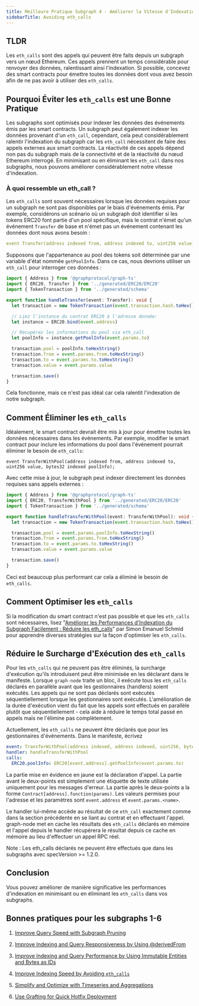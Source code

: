 ```yaml
---
title: Meilleure Pratique Subgraph 4 - Améliorer la Vitesse d'Indexation en Évitant les eth_calls
sidebarTitle: Avoiding eth_calls
---
```


## TLDR

Les `eth_calls` sont des appels qui peuvent être faits depuis un subgraph vers un nœud Ethereum. Ces appels prennent un temps considérable pour renvoyer des données, ralentissant ainsi l'indexation. Si possible, concevez des smart contracts pour émettre toutes les données dont vous avez besoin afin de ne pas avoir à utiliser des `eth_calls`.

## Pourquoi Éviter les `eth_calls` est une Bonne Pratique

Les subgraphs sont optimisés pour indexer les données des événements émis par les smart contracts. Un subgraph peut également indexer les données provenant d'un `eth_call`, cependant, cela peut considérablement ralentir l'indexation du subgraph car les `eth_call` nécessitent de faire des appels externes aux smart contracts. La réactivité de ces appels dépend non pas du subgraph mais de la connectivité et de la réactivité du nœud Ethereum interrogé. En minimisant ou en éliminant les `eth_call` dans nos subgraphs, nous pouvons améliorer considérablement notre vitesse d'indexation.

### À quoi ressemble un eth_call ?

Les `eth_calls` sont souvent nécessaires lorsque les données requises pour un subgraph ne sont pas disponibles par le biais d'événements émis. Par exemple, considérons un scénario où un subgraph doit identifier si les tokens ERC20 font partie d'un pool spécifique, mais le contrat n'émet qu'un événement `Transfer` de base et n'émet pas un événement contenant les données dont nous avons besoin :

```yaml
event Transfer(address indexed from, address indexed to, uint256 value);
```

Supposons que l'appartenance au pool des tokens soit déterminée par une variable d'état nommée `getPoolInfo`. Dans ce cas, nous devrions utiliser un `eth_call` pour interroger ces données :

```typescript
import { Address } from '@graphprotocol/graph-ts'
import { ERC20, Transfer } from '../generated/ERC20/ERC20'
import { TokenTransaction } from '../generated/schema'

export function handleTransfer(event: Transfer): void {
  let transaction = new TokenTransaction(event.transaction.hash.toHex())

  // Liez l'instance du contrat ERC20 à l'adresse donnée:
  let instance = ERC20.bind(event.address)

  // Récupérez les informations du pool via eth_call
  let poolInfo = instance.getPoolInfo(event.params.to)

  transaction.pool = poolInfo.toHexString()
  transaction.from = event.params.from.toHexString()
  transaction.to = event.params.to.toHexString()
  transaction.value = event.params.value

  transaction.save()
}
```

Cela fonctionne, mais ce n'est pas idéal car cela ralentit l'indexation de notre subgraph.

## Comment Éliminer les `eth_calls`

Idéalement, le smart contract devrait être mis à jour pour émettre toutes les données nécessaires dans les événements. Par exemple, modifier le smart contract pour inclure les informations du pool dans l'événement pourrait éliminer le besoin de `eth_calls`:

```
event TransferWithPool(address indexed from, address indexed to, uint256 value, bytes32 indexed poolInfo);
```

Avec cette mise à jour, le subgraph peut indexer directement les données requises sans appels externes :

```typescript
import { Address } from '@graphprotocol/graph-ts'
import { ERC20, TransferWithPool } from '../generated/ERC20/ERC20'
import { TokenTransaction } from '../generated/schema'

export function handleTransferWithPool(event: TransferWithPool): void {
  let transaction = new TokenTransaction(event.transaction.hash.toHex())

  transaction.pool = event.params.poolInfo.toHexString()
  transaction.from = event.params.from.toHexString()
  transaction.to = event.params.to.toHexString()
  transaction.value = event.params.value

  transaction.save()
}
```

Ceci est beaucoup plus performant car cela a éliminé le besoin de `eth_calls`.

## Comment Optimiser les `eth_calls`

Si la modification du smart contract n'est pas possible et que les `eth_calls` sont nécessaires, lisez "[Améliorer les Performances d'Indexation du Subgraph Facilement : Réduire les eth_calls](https://thegraph.com/blog/improve-subgraph-performance-reduce-eth-calls/)” par Simon Emanuel Schmid pour apprendre diverses stratégies sur la façon d'optimiser les `eth_calls`.

## Réduire le Surcharge d'Exécution des `eth_calls`

Pour les `eth_calls` qui ne peuvent pas être éliminés, la surcharge d'exécution qu'ils introduisent peut être minimisée en les déclarant dans le manifeste. Lorsque `graph-node` traite un bloc, il exécute tous les `eth_calls` déclarés en parallèle avant que les gestionnaires (handlers) soient exécutés. Les appels qui ne sont pas déclarés sont exécutés séquentiellement lorsque les gestionnaires sont exécutés. L'amélioration de la durée d'exécution vient du fait que les appels sont effectués en parallèle plutôt que séquentiellement - cela aide à réduire le temps total passé en appels mais ne l'élimine pas complètement.

Actuellement, les `eth_calls` ne peuvent être déclarés que pour les gestionnaires d'événements. Dans le manifeste, écrivez

```yaml
event: TransferWithPool(address indexed, address indexed, uint256, bytes32 indexed)
handler: handleTransferWithPool
calls:
  ERC20.poolInfo: ERC20[event.address].getPoolInfo(event.params.to)
```

La partie mise en évidence en jaune est la déclaration d'appel. La partie avant le deux-points est simplement une étiquette de texte utilisée uniquement pour les messages d'erreur. La partie après le deux-points a la forme `Contract[address].function(params)`. Les valeurs permises pour l'adresse et les paramètres sont `event.address` et `event.params.<name>`.

Le handler lui-même accède au résultat de ce `eth_call` exactement comme dans la section précédente en se liant au contrat et en effectuant l'appel. graph-node met en cache les résultats des `eth_calls` déclarés en mémoire et l'appel depuis le handler récupérera le résultat depuis ce cache en mémoire au lieu d'effectuer un appel RPC réel.

Note : Les eth_calls déclarés ne peuvent être effectués que dans les subgraphs avec specVersion >= 1.2.0.

## Conclusion

Vous pouvez améliorer de manière significative les performances d'indexation en minimisant ou en éliminant les `eth_calls` dans vos subgraphs.

## Bonnes pratiques pour les subgraphs 1-6

1. [Improve Query Speed with Subgraph Pruning](/subgraphs/best-practices/pruning/)

2. [Improve Indexing and Query Responsiveness by Using @derivedFrom](/subgraphs/best-practices/derivedfrom/)

3. [Improve Indexing and Query Performance by Using Immutable Entities and Bytes as IDs](/subgraphs/best-practices/immutable-entities-bytes-as-ids/)

4. [Improve Indexing Speed by Avoiding `eth_calls`](/subgraphs/best-practices/avoid-eth-calls/)

5. [Simplify and Optimize with Timeseries and Aggregations](/subgraphs/best-practices/timeseries/)

6. [Use Grafting for Quick Hotfix Deployment](/subgraphs/best-practices/grafting-hotfix/)
